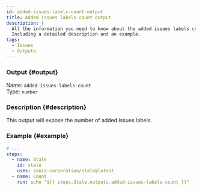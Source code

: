 ```yaml
---
id: added-issues-labels-count-output
title: Added issues labels count output
description: |
  All the information you need to know about the added issues labels count output.
  Including a detailed description and an example.
tags:
  - Issues
  - Outputs
---
```


### Output {#output}

Name: `added-issues-labels-count`  
Type: `number`

### Description {#description}

This output will expose the number of added issues labels.

### Example {#example}

```yml {6}
# ...
steps:
  - name: Stale
    id: stale
    uses: sonia-corporation/stale@latest
  - name: Count
    run: echo "${{ steps.Stale.outputs.added-issues-labels-count }}"
```
